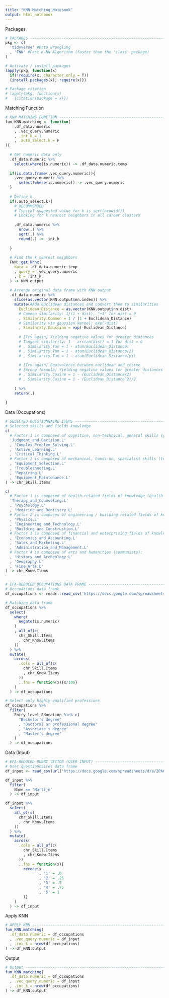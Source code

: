 ```yaml
---
title: "KNN Matching Notebook"
output: html_notebook
---
```


Packages
```r
# PACKAGES -----------------------------------------------------------------
pkg <- c(
  'tidyverse' #Data wrangling
  , 'FNN' #Fast K-NN Algorithm (faster than the 'class' package)
)

# Activate / install packages
lapply(pkg, function(x)
  if(!require(x, character.only = T))
  {install.packages(x); require(x)})

# Package citation
# lapply(pkg, function(x)
#   {citation(package = x)})

```

Matching Function
```r
# KNN MATCHING FUNCTION -------------------------------------------------------------------------
fun_KNN.matching <- function(
    .df_data.numeric
    , .vec_query.numeric
    , .int_k = 1
    , .auto_select.k = F
){ 
  
  # Get numeric data only
  .df_data.numeric %>%
    select(where(is.numeric)) -> .df_data.numeric.temp
  
  if(is.data.frame(.vec_query.numeric)){
    .vec_query.numeric %>% 
      select(where(is.numeric)) -> .vec_query.numeric
  }
  
  # Define k
  if(.auto_select.k){
    # RECOMMENDED
    # Typical suggested value for k is sqrt(nrow(df))
    # Looking for k nearest neighbors in all career clusters
    
    .df_data.numeric %>% 
      nrow(.) %>%
      sqrt(.) %>%
      round(.) -> .int_k
    
  }
  
  # Find the k nearest neighbors
  FNN::get.knnx(
    data = .df_data.numeric.temp
    , query = .vec_query.numeric
    , k = .int_k
  ) -> KNN.output
  
  # Arrange original data frame with KNN output
  .df_data.numeric %>% 
    slice(as.vector(KNN.output$nn.index)) %>% 
    mutate(#Add euclidean distances and convert them to similarities
      Euclidean_Distance = as.vector(KNN.output$nn.dist)
      # Common similarity: 1/(1 + dist), "+1" for dist = 0
      , Similarity.Common = 1 / (1 + Euclidean_Distance)
      # Similarity via gaussian kernel: exp(-dist)
      , Similarity.Gaussian = exp(-Euclidean_Distance)
      
      # [Try again] Yielding negative values for greater distances
      # Tangent similarity: 1 - arctan(dist) = 1 for dist = 0 
      # , Similarity.Tan = 1 - atan(Euclidean_Distance)
      # , Similarity.Tan = 1 - atan(Euclidean_Distance/2)
      # , Similarity.Tan = 1 - atan(Euclidean_Distance/pi)
      
      # [Try again] Equivalence between euclidean and cosine
      # [Wrong formula] Yielding negative values for greater distances
      # , Similarity.Cosine = 1 - (Euclidean_Distance/2)
      # , Similarity.Cosine = 1 - (Euclidean_Distance^2)/2
      
    ) %>% 
    return(.)
  
}


```

Data (Occupations)
```r
# SELECTED QUESTIONNAIRE ITEMS -------------------------------------------
# Selected skills and fields knowledge
c(
  # Factor 1 is composed of cognitive, non-technical, general skills (general competencies)
  'Judgment_and_Decision.L'
  , 'Complex_Problem_Solving.L'
  , 'Active_Learning.L'
  , 'Critical_Thinking.L'
  # Factor 2 is composed of mechanical, hands-on, specialist skills (technical)
  , 'Equipment_Selection.L'
  , 'Troubleshooting.L'
  , 'Repairing.L'
  , 'Equipment_Maintenance.L'
) -> chr_Skill.Items 

c(
  # Factor 1 is composed of health-related fields of knowledge (health / help):
  'Therapy_and_Counseling.L'
  , 'Psychology.L'
  , 'Medicine_and_Dentistry.L'
  # Factor 2 is composed of engineering / building-related fields of knowledge (build):
  , 'Physics.L'
  , 'Engineering_and_Technology.L'
  , 'Building_and_Construction.L'
  # Factor 3 is composed of financial and enterprising fields of knowledge (FGV):
  , 'Economics_and_Accounting.L'
  , 'Sales_and_Marketing.L'
  , 'Administration_and_Management.L'
  # Factor 4 is composed of arts and humanities (communists):
  , 'History_and_Archeology.L'
  , 'Geography.L'
  , 'Fine_Arts.L'
) -> chr_Know.Items


# EFA-REDUCED OCCUPATIONS DATA FRAME -------------------------------------------
# Occupations data frame
df_occupations <- readr::read_csv('https://docs.google.com/spreadsheets/d/e/2PACX-1vSphzWoCxoNaiaJcQUWKCMqUAT041Q8UqUgM7rSzIwYZb7FhttKJwNgtrFf-r7EgzXHFom4UjLl2ltk/pub?gid=563902602&single=true&output=csv')

# Matching data frame
df_occupations %>% 
  select(
    where(
      negate(is.numeric)
    )
    , all_of(c(
      chr_Skill.Items
      , chr_Know.Items
    ))
  ) %>% 
  mutate(
    across(
      .cols = all_of(c(
        chr_Skill.Items
        , chr_Know.Items
      ))
      ,.fns = function(x){x/100}
    )
  ) -> df_occupations

# Select only highly qualified professions
df_occupations %>% 
  filter(
    Entry_level_Education %in% c(
      "Bachelor's degree"
      , "Doctoral or professional degree"
      , "Associate's degree"
      , "Master's degree"
    )
  ) -> df_occupations


```

Data (Input)
```r
# EFA-REDUCED QUERY VECTOR (USER INPUT) -----------------------------------------------
# User questionnaires data frame
df_input <- read_csv(url('https://docs.google.com/spreadsheets/d/e/2PACX-1vSphzWoCxoNaiaJcQUWKCMqUAT041Q8UqUgM7rSzIwYZb7FhttKJwNgtrFf-r7EgzXHFom4UjLl2ltk/pub?gid=725827850&single=true&output=csv'))

df_input %>% 
  filter(
    Name == 'Martijn'
  ) -> df_input

df_input %>% 
  select(
    all_of(c(
      chr_Skill.Items
      , chr_Know.Items
    ))
  ) %>%  
  mutate(
    across(
      .cols = all_of(c(
        chr_Skill.Items
        , chr_Know.Items
      ))
      ,.fns = function(x){
        recode(x
               , '1' = .0
               , '2' = .25
               , '3' = .5
               , '4' = .75
               , '5' = 1
        )}
    )
  ) -> df_input

```

Apply KNN
```r
# APPLY KNN ---------------------------------------------------------------
fun_KNN.matching(
  .df_data.numeric = df_occupations
  , .vec_query.numeric = df_input
  , .int_k = nrow(df_occupations)
) -> df_KNN.output

```

Output 
```r
# Output ---------------------------------------------------------------
fun_KNN.matching(
  .df_data.numeric = df_occupations
  , .vec_query.numeric = df_input
  , .int_k = nrow(df_occupations)
) -> df_KNN.output

```
